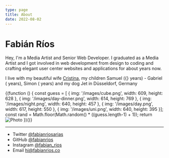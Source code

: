 ```yaml
---
type: page
title: About
date: 2022-08-02
---
```



# Fabián Ríos

Hey, I'm a Media Artist and Senior Web Developer. I graduated as a Media Artist and I got involved in web development from design to coding and crafting elegant user center websites and applications for about <YearDate year="01-01-2013" /> years now.

I live with my beautiful wife [Cristina](https://www.instagram.com/crisescobarderios/), my children Samuel ({<YearDate year="11-17-2013" />} years) - Gabriel (<YearDate year="06-09-2015" /> years), Simon (<YearDate year="10-17-2019" />  years) and my dog Jet in Düsseldorf, Germany

{(function () {
  const guess = [
    {
      img: '/images/cube.png',
      width: 609,
      height: 628
    },
    {
      img: '/images/day-dinner.png',
      width: 614,
      height: 769
    },
    {
      img: '/images/night.png',
      width: 640,
      height: 457
    },
    {
      img: '/images/day.png',
      width: 617,
      height: 550
    },
    {
      img: '/images/uni.png',
      width: 640,
      height: 395
    }];
  const rand = Math.floor(Math.random() * ((guess.length-1) + 1));
  return <Image
  src={guess[rand].img}
  alt="Photo"
  width={guess[rand].width}
  height={guess[rand].height}
  priority
  className="center-image"
  />
})()}

---

- Twitter [@fabianriosarias](https://twitter.com/fabianriosarias)
- GitHub [@fabianrios](https://github.com/fabianrios)
- Instagram [@fabian_rios](https://instagram.com/fabian_rios)
- Email hi@fabianrios.co
